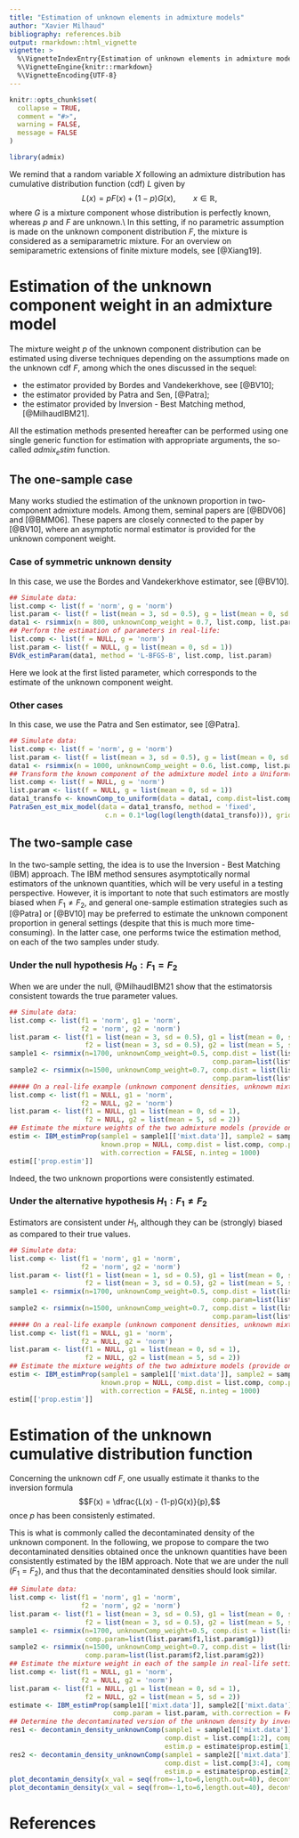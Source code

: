 ```yaml
---
title: "Estimation of unknown elements in admixture models"
author: "Xavier Milhaud"
bibliography: references.bib
output: rmarkdown::html_vignette
vignette: >
  %\VignetteIndexEntry{Estimation of unknown elements in admixture models}
  %\VignetteEngine{knitr::rmarkdown}
  %\VignetteEncoding{UTF-8}
---
```


```r
knitr::opts_chunk$set(
  collapse = TRUE,
  comment = "#>",
  warning = FALSE,
  message = FALSE
)
```

```r
library(admix)
```

We remind that a random variable $X$ following an admixture distribution has cumulative distribution function (cdf) $L$ given by
$$L(x) = pF(x) + (1-p)G(x), \qquad x \in \mathbb{R},$$
where $G$ is a mixture component whose distribution is perfectly known, whereas $p$ and $F$ are unknown.\\
In this setting, if no parametric assumption is made on the unknown component distribution $F$, the mixture is considered as a semiparametric mixture. For an overview on semiparametric extensions of finite mixture models, see [@Xiang19].

# Estimation of the unknown component weight in an admixture model

The mixture weight $p$ of the unknown component distribution can be estimated using diverse techniques depending on the assumptions made on the unknown cdf $F$, among which the ones discussed in the sequel:

  * the estimator provided by Bordes and Vandekerkhove, see [@BV10];
  * the estimator provided by Patra and Sen, [@Patra];
  * the estimator provided by Inversion - Best Matching method, [@MilhaudIBM21].
  
All the estimation methods presented hereafter can be performed using one single generic function for estimation with appropriate arguments, the so-called $admix_estim$ function.
  
## The one-sample case

Many works studied the estimation of the unknown proportion in two-component admixture models. Among them, seminal papers are [@BDV06] and [@BMM06]. These papers are closely connected to the paper by [@BV10], where an asymptotic normal estimator is provided for the unknown component weight.

### Case of symmetric unknown density
In this case, we use the Bordes and Vandekerkhove estimator, see [@BV10].

```r
## Simulate data:
list.comp <- list(f = 'norm', g = 'norm')
list.param <- list(f = list(mean = 3, sd = 0.5), g = list(mean = 0, sd = 1))
data1 <- rsimmix(n = 800, unknownComp_weight = 0.7, list.comp, list.param)[['mixt.data']]
## Perform the estimation of parameters in real-life:
list.comp <- list(f = NULL, g = 'norm')
list.param <- list(f = NULL, g = list(mean = 0, sd = 1))
BVdk_estimParam(data1, method = 'L-BFGS-B', list.comp, list.param)
```
Here we look at the first listed parameter, which corresponds to the estimate of the unknown component weight.


### Other cases
In this case, we use the Patra and Sen estimator, see [@Patra].

```r
## Simulate data:
list.comp <- list(f = 'norm', g = 'norm')
list.param <- list(f = list(mean = 3, sd = 0.5), g = list(mean = 0, sd = 1))
data1 <- rsimmix(n = 1000, unknownComp_weight = 0.6, list.comp, list.param)[['mixt.data']]
## Transform the known component of the admixture model into a Uniform(O,1) distribution:
list.comp <- list(f = NULL, g = 'norm')
list.param <- list(f = NULL, g = list(mean = 0, sd = 1))
data1_transfo <- knownComp_to_uniform(data = data1, comp.dist=list.comp, comp.param=list.param)
PatraSen_est_mix_model(data = data1_transfo, method = 'fixed',
                        c.n = 0.1*log(log(length(data1_transfo))), gridsize = 1000)$alp.hat
```


## The two-sample case

In the two-sample setting, the idea is to use the Inversion - Best Matching (IBM) approach. The IBM method sensures asymptotically normal estimators of the unknown quantities, which will be very useful in a testing perspective. However, it is important to note that such estimators are mostly biased when $F_1 \neq F_2$, and general one-sample estimation strategies such as [@Patra] or [@BV10] may be preferred to estimate the unknown component proportion in general settings (despite that this is much more time-consuming). In the latter case, one performs twice the estimation method, on each of the two samples under study.

### Under the null hypothesis $H_0: F_1 = F_2$

When we are under the null, @MilhaudIBM21 show that the estimatorsis consistent towards the true parameter values.
```r
## Simulate data:
list.comp <- list(f1 = 'norm', g1 = 'norm',
                  f2 = 'norm', g2 = 'norm')
list.param <- list(f1 = list(mean = 3, sd = 0.5), g1 = list(mean = 0, sd = 1),
                   f2 = list(mean = 3, sd = 0.5), g2 = list(mean = 5, sd = 2))
sample1 <- rsimmix(n=1700, unknownComp_weight=0.5, comp.dist = list(list.comp$f1,list.comp$g1),
                                                   comp.param=list(list.param$f1,list.param$g1))
sample2 <- rsimmix(n=1500, unknownComp_weight=0.7, comp.dist = list(list.comp$f2,list.comp$g2),
                                                   comp.param=list(list.param$f2,list.param$g2))
##### On a real-life example (unknown component densities, unknown mixture weights).
list.comp <- list(f1 = NULL, g1 = 'norm',
                  f2 = NULL, g2 = 'norm')
list.param <- list(f1 = NULL, g1 = list(mean = 0, sd = 1),
                   f2 = NULL, g2 = list(mean = 5, sd = 2))
## Estimate the mixture weights of the two admixture models (provide only hat(theta)_n):
estim <- IBM_estimProp(sample1 = sample1[['mixt.data']], sample2 = sample2[['mixt.data']],
                       known.prop = NULL, comp.dist = list.comp, comp.param = list.param,
                       with.correction = FALSE, n.integ = 1000)
estim[['prop.estim']]
```
Indeed, the two unknown proportions were consistently estimated.


### Under the alternative hypothesis $H_1: F_1 \neq F_2$

Estimators are consistent under $H_1$, although they can be (strongly) biased as compared to their true values.
```r
## Simulate data:
list.comp <- list(f1 = 'norm', g1 = 'norm',
                  f2 = 'norm', g2 = 'norm')
list.param <- list(f1 = list(mean = 1, sd = 0.5), g1 = list(mean = 0, sd = 1),
                   f2 = list(mean = 3, sd = 0.5), g2 = list(mean = 5, sd = 2))
sample1 <- rsimmix(n=1700, unknownComp_weight=0.5, comp.dist = list(list.comp$f1,list.comp$g1),
                                                   comp.param=list(list.param$f1,list.param$g1))
sample2 <- rsimmix(n=1500, unknownComp_weight=0.7, comp.dist = list(list.comp$f2,list.comp$g2),
                                                   comp.param=list(list.param$f2,list.param$g2))
##### On a real-life example (unknown component densities, unknown mixture weights).
list.comp <- list(f1 = NULL, g1 = 'norm',
                  f2 = NULL, g2 = 'norm')
list.param <- list(f1 = NULL, g1 = list(mean = 0, sd = 1),
                   f2 = NULL, g2 = list(mean = 5, sd = 2))
## Estimate the mixture weights of the two admixture models (provide only hat(theta)_n):
estim <- IBM_estimProp(sample1 = sample1[['mixt.data']], sample2 = sample2[['mixt.data']],
                       known.prop = NULL, comp.dist = list.comp, comp.param = list.param,
                       with.correction = FALSE, n.integ = 1000)
estim[['prop.estim']]
```


# Estimation of the unknown cumulative distribution function

Concerning the unknown cdf $F$, one usually estimate it thanks to the inversion formula
$$F(x) = \dfrac{L(x) - (1-p)G(x)}{p},$$
once $p$ has been consistenly estimated.

This is what is commonly called the decontaminated density of the unknown component. In the following, we propose to compare the two decontaminated densities obtained once the unknown quantities have been consistently estimated by the IBM approach. Note that we are under the null ($F_1=F_2$), and thus that the decontaminated densities should look similar.
```r
## Simulate data:
list.comp <- list(f1 = 'norm', g1 = 'norm',
                  f2 = 'norm', g2 = 'norm')
list.param <- list(f1 = list(mean = 3, sd = 0.5), g1 = list(mean = 0, sd = 1),
                   f2 = list(mean = 3, sd = 0.5), g2 = list(mean = 5, sd = 2))
sample1 <- rsimmix(n=1700, unknownComp_weight=0.5, comp.dist = list(list.comp$f1,list.comp$g1),
                   comp.param=list(list.param$f1,list.param$g1))
sample2 <- rsimmix(n=1500, unknownComp_weight=0.7, comp.dist = list(list.comp$f2,list.comp$g2),
                   comp.param=list(list.param$f2,list.param$g2))
## Estimate the mixture weight in each of the sample in real-life setting:
list.comp <- list(f1 = NULL, g1 = 'norm',
                  f2 = NULL, g2 = 'norm')
list.param <- list(f1 = NULL, g1 = list(mean = 0, sd = 1),
                   f2 = NULL, g2 = list(mean = 5, sd = 2))
estimate <- IBM_estimProp(sample1[['mixt.data']], sample2[['mixt.data']], comp.dist = list.comp,
                          comp.param = list.param, with.correction = FALSE, n.integ = 1000)
## Determine the decontaminated version of the unknown density by inversion:
res1 <- decontamin_density_unknownComp(sample1 = sample1[['mixt.data']],
                                       comp.dist = list.comp[1:2], comp.param = list.param[1:2],
                                       estim.p = estimate$prop.estim[1])
res2 <- decontamin_density_unknownComp(sample1 = sample2[['mixt.data']],
                                       comp.dist = list.comp[3:4], comp.param = list.param[3:4],
                                       estim.p = estimate$prop.estim[2])
plot_decontamin_density(x_val = seq(from=-1,to=6,length.out=40), decontamin_obj = res1, add_plot = FALSE)
plot_decontamin_density(x_val = seq(from=-1,to=6,length.out=40), decontamin_obj = res2, add_plot = TRUE)
```

# References
